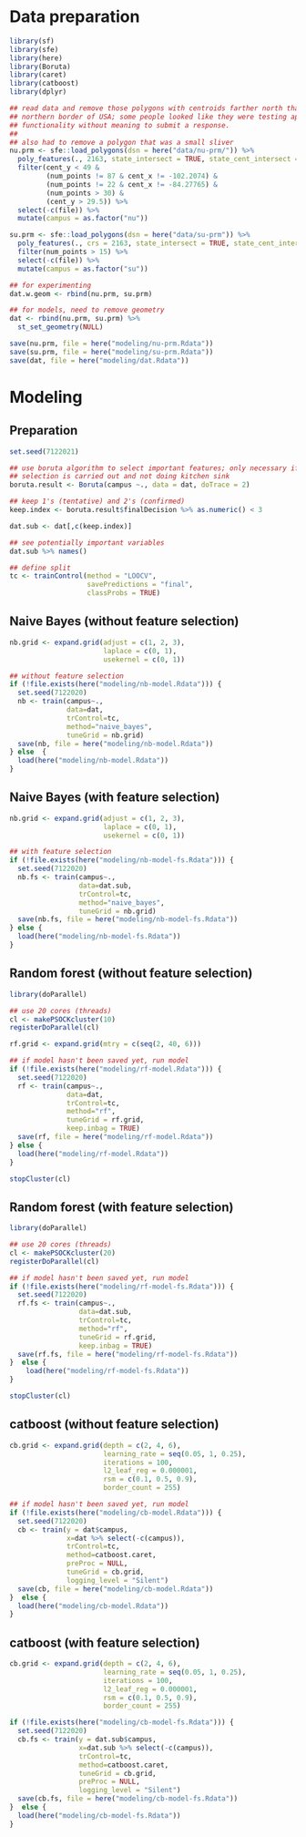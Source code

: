 # Data preparation
```r
library(sf)
library(sfe)
library(here)
library(Boruta)
library(caret)
library(catboost)
library(dplyr)

## read data and remove those polygons with centroids farther north than the
## northern border of USA; some people looked like they were testing app
## functionality without meaning to submit a response.
##
## also had to remove a polygon that was a small sliver
nu.prm <- sfe::load_polygons(dsn = here("data/nu-prm/")) %>%
  poly_features(., 2163, state_intersect = TRUE, state_cent_intersect = TRUE) %>%
  filter(cent_y < 49 &
         (num_points != 87 & cent_x != -102.2074) &
         (num_points != 22 & cent_x != -84.27765) &
         (num_points > 30) &
         (cent_y > 29.5)) %>%
  select(-c(file)) %>%
  mutate(campus = as.factor("nu"))

su.prm <- sfe::load_polygons(dsn = here("data/su-prm")) %>%
  poly_features(., crs = 2163, state_intersect = TRUE, state_cent_intersect = TRUE) %>%
  filter(num_points > 15) %>%
  select(-c(file)) %>%
  mutate(campus = as.factor("su"))

## for experimenting
dat.w.geom <- rbind(nu.prm, su.prm)

## for models, need to remove geometry
dat <- rbind(nu.prm, su.prm) %>%
  st_set_geometry(NULL)

save(nu.prm, file = here("modeling/nu-prm.Rdata"))
save(su.prm, file = here("modeling/su-prm.Rdata"))
save(dat, file = here("modeling/dat.Rdata"))
```
# Modeling
## Preparation

```r
set.seed(7122021)

## use boruta algorithm to select important features; only necessary if feature
## selection is carried out and not doing kitchen sink
boruta.result <- Boruta(campus ~., data = dat, doTrace = 2)

## keep 1's (tentative) and 2's (confirmed)
keep.index <- boruta.result$finalDecision %>% as.numeric() < 3

dat.sub <- dat[,c(keep.index)]

## see potentially important variables
dat.sub %>% names()

## define split
tc <- trainControl(method = "LOOCV",
                   savePredictions = "final",
                   classProbs = TRUE)
```

## Naive Bayes (without feature selection)

```r
nb.grid <- expand.grid(adjust = c(1, 2, 3),
                       laplace = c(0, 1),
                       usekernel = c(0, 1))

## without feature selection
if (!file.exists(here("modeling/nb-model.Rdata"))) {
  set.seed(7122020)
  nb <- train(campus~.,
              data=dat,
              trControl=tc,
              method="naive_bayes",
              tuneGrid = nb.grid)
  save(nb, file = here("modeling/nb-model.Rdata"))
} else  {
  load(here("modeling/nb-model.Rdata"))
}

```
## Naive Bayes (with feature selection)
```r
nb.grid <- expand.grid(adjust = c(1, 2, 3),
                       laplace = c(0, 1),
                       usekernel = c(0, 1))

## with feature selection
if (!file.exists(here("modeling/nb-model-fs.Rdata"))) {
  set.seed(7122020)
  nb.fs <- train(campus~.,
                 data=dat.sub,
                 trControl=tc,
                 method="naive_bayes",
                 tuneGrid = nb.grid)
  save(nb.fs, file = here("modeling/nb-model-fs.Rdata"))
} else {
  load(here("modeling/nb-model-fs.Rdata"))
}
```

## Random forest (without feature selection)
```r
library(doParallel)

## use 20 cores (threads)
cl <- makePSOCKcluster(10)
registerDoParallel(cl)

rf.grid <- expand.grid(mtry = c(seq(2, 40, 6)))

## if model hasn't been saved yet, run model
if (!file.exists(here("modeling/rf-model.Rdata"))) {
  set.seed(7122020)
  rf <- train(campus~.,
              data=dat,
              trControl=tc,
              method="rf",
              tuneGrid = rf.grid,
              keep.inbag = TRUE)
  save(rf, file = here("modeling/rf-model.Rdata"))
} else {
  load(here("modeling/rf-model.Rdata"))
}

stopCluster(cl)
```

## Random forest (with feature selection)

```r
library(doParallel)

## use 20 cores (threads)
cl <- makePSOCKcluster(20)
registerDoParallel(cl)

## if model hasn't been saved yet, run model
if (!file.exists(here("modeling/rf-model-fs.Rdata"))) {
  set.seed(7122020)
  rf.fs <- train(campus~.,
                 data=dat.sub,
                 trControl=tc,
                 method="rf",
                 tuneGrid = rf.grid,
                 keep.inbag = TRUE)
  save(rf.fs, file = here("modeling/rf-model-fs.Rdata"))
}  else {
    load(here("modeling/rf-model-fs.Rdata"))
}

stopCluster(cl)
```

## catboost (without feature selection)
```r
cb.grid <- expand.grid(depth = c(2, 4, 6),
                       learning_rate = seq(0.05, 1, 0.25),
                       iterations = 100,
                       l2_leaf_reg = 0.000001,
                       rsm = c(0.1, 0.5, 0.9),
                       border_count = 255)

## if model hasn't been saved yet, run model
if (!file.exists(here("modeling/cb-model.Rdata"))) {
  set.seed(7122020)
  cb <- train(y = dat$campus,
              x=dat %>% select(-c(campus)),
              trControl=tc,
              method=catboost.caret,
              preProc = NULL,
              tuneGrid = cb.grid,
              logging_level = "Silent")
  save(cb, file = here("modeling/cb-model.Rdata"))
}  else {
  load(here("modeling/cb-model.Rdata"))
}
```

## catboost (with feature selection)
```r
cb.grid <- expand.grid(depth = c(2, 4, 6),
                       learning_rate = seq(0.05, 1, 0.25),
                       iterations = 100,
                       l2_leaf_reg = 0.000001,
                       rsm = c(0.1, 0.5, 0.9),
                       border_count = 255)

if (!file.exists(here("modeling/cb-model-fs.Rdata"))) {
  set.seed(7122020)
  cb.fs <- train(y = dat.sub$campus,
                 x=dat.sub %>% select(-c(campus)),
                 trControl=tc,
                 method=catboost.caret,
                 tuneGrid = cb.grid,
                 preProc = NULL,
                 logging_level = "Silent")
  save(cb.fs, file = here("modeling/cb-model-fs.Rdata"))
}  else {
  load(here("modeling/cb-model-fs.Rdata"))
}
```

